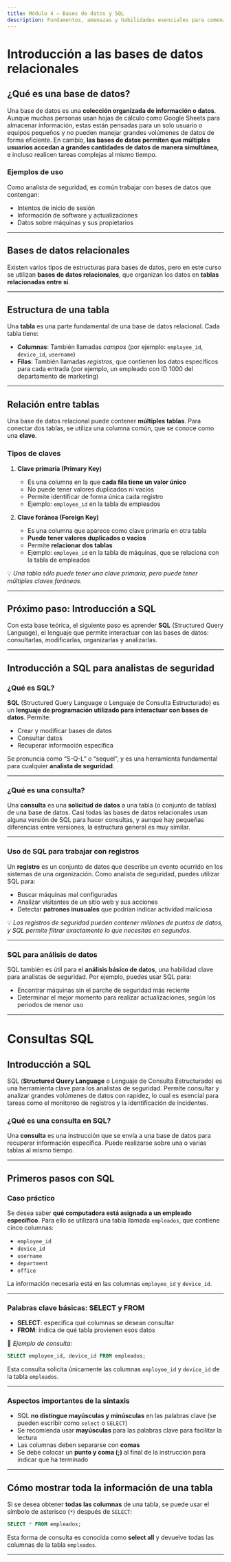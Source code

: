 ```yaml
---
title: Módulo 4 – Bases de datos y SQL
description: Fundamentos, amenazas y habilidades esenciales para comenzar una carrera en ciberseguridad.
---
```


# Introducción a las bases de datos relacionales

## ¿Qué es una base de datos?

Una base de datos es una **colección organizada de información o datos**. Aunque muchas personas usan hojas de cálculo como Google Sheets para almacenar información, estas están pensadas para un solo usuario o equipos pequeños y no pueden manejar grandes volúmenes de datos de forma eficiente.
En cambio, **las bases de datos permiten que múltiples usuarios accedan a grandes cantidades de datos de manera simultánea**, e incluso realicen tareas complejas al mismo tiempo.

### Ejemplos de uso

Como analista de seguridad, es común trabajar con bases de datos que contengan:

* Intentos de inicio de sesión
* Información de software y actualizaciones
* Datos sobre máquinas y sus propietarios

---

## Bases de datos relacionales

Existen varios tipos de estructuras para bases de datos, pero en este curso se utilizan **bases de datos relacionales**, que organizan los datos en **tablas relacionadas entre sí**.

---

## Estructura de una tabla

Una **tabla** es una parte fundamental de una base de datos relacional.
Cada tabla tiene:

* **Columnas**: También llamadas *campos* (por ejemplo: `employee_id`, `device_id`, `username`)
* **Filas**: También llamadas *registros*, que contienen los datos específicos para cada entrada (por ejemplo, un empleado con ID 1000 del departamento de marketing)

---

## Relación entre tablas

Una base de datos relacional puede contener **múltiples tablas**.
Para conectar dos tablas, se utiliza una columna común, que se conoce como una **clave**.

### Tipos de claves

1. **Clave primaria (Primary Key)**

   * Es una columna en la que **cada fila tiene un valor único**
   * No puede tener valores duplicados ni vacíos
   * Permite identificar de forma única cada registro
   * Ejemplo: `employee_id` en la tabla de empleados

2. **Clave foránea (Foreign Key)**

   * Es una columna que aparece como clave primaria en otra tabla
   * **Puede tener valores duplicados o vacíos**
   * Permite **relacionar dos tablas**
   * Ejemplo: `employee_id` en la tabla de máquinas, que se relaciona con la tabla de empleados

💡 *Una tabla sólo puede tener una clave primaria, pero puede tener múltiples claves foráneas.*

---

## Próximo paso: Introducción a SQL

Con esta base teórica, el siguiente paso es aprender **SQL** (Structured Query Language), el lenguaje que permite interactuar con las bases de datos: consultarlas, modificarlas, organizarlas y analizarlas.

---

## Introducción a SQL para analistas de seguridad

### ¿Qué es SQL?

**SQL** (Structured Query Language o Lenguaje de Consulta Estructurado) es un **lenguaje de programación utilizado para interactuar con bases de datos**. Permite:

* Crear y modificar bases de datos
* Consultar datos
* Recuperar información específica

Se pronuncia como “S-Q-L” o “sequel”, y es una herramienta fundamental para cualquier **analista de seguridad**.

---

### ¿Qué es una consulta?

Una **consulta** es una **solicitud de datos** a una tabla (o conjunto de tablas) de una base de datos.
Casi todas las bases de datos relacionales usan alguna versión de SQL para hacer consultas, y aunque hay pequeñas diferencias entre versiones, la estructura general es muy similar.

---

### Uso de SQL para trabajar con registros

Un **registro** es un conjunto de datos que describe un evento ocurrido en los sistemas de una organización.
Como analista de seguridad, puedes utilizar SQL para:

* Buscar máquinas mal configuradas
* Analizar visitantes de un sitio web y sus acciones
* Detectar **patrones inusuales** que podrían indicar actividad maliciosa

💡 *Los registros de seguridad pueden contener millones de puntos de datos, y SQL permite filtrar exactamente lo que necesitas en segundos.*

---

### SQL para análisis de datos

SQL también es útil para el **análisis básico de datos**, una habilidad clave para analistas de seguridad.
Por ejemplo, puedes usar SQL para:

* Encontrar máquinas sin el parche de seguridad más reciente
* Determinar el mejor momento para realizar actualizaciones, según los periodos de menor uso

---
# Consultas SQL
## Introducción a SQL

SQL (**Structured Query Language** o Lenguaje de Consulta Estructurado) es una herramienta clave para los analistas de seguridad. Permite consultar y analizar grandes volúmenes de datos con rapidez, lo cual es esencial para tareas como el monitoreo de registros y la identificación de incidentes.

### **¿Qué es una consulta en SQL?**

Una **consulta** es una instrucción que se envía a una base de datos para recuperar información específica. Puede realizarse sobre una o varias tablas al mismo tiempo.

---

## Primeros pasos con SQL

### **Caso práctico**

Se desea saber **qué computadora está asignada a un empleado específico**. Para ello se utilizará una tabla llamada `empleados`, que contiene cinco columnas:

* `employee_id`
* `device_id`
* `username`
* `department`
* `office`

La información necesaria está en las columnas `employee_id` y `device_id`.

---

### **Palabras clave básicas: SELECT y FROM**

* **SELECT**: especifica qué columnas se desean consultar
* **FROM**: indica de qué tabla provienen esos datos

📌 *Ejemplo de consulta:*

```sql
SELECT employee_id, device_id FROM empleados;
```

Esta consulta solicita únicamente las columnas `employee_id` y `device_id` de la tabla `empleados`.

---

### **Aspectos importantes de la sintaxis**

* SQL **no distingue mayúsculas y minúsculas** en las palabras clave (se pueden escribir como `select` o `SELECT`)
* Se recomienda usar **mayúsculas** para las palabras clave para facilitar la lectura
* Las columnas deben separarse con **comas**
* Se debe colocar un **punto y coma (;)** al final de la instrucción para indicar que ha terminado

---

## Cómo mostrar toda la información de una tabla

Si se desea obtener **todas las columnas** de una tabla, se puede usar el símbolo de asterisco (`*`) después de `SELECT`:

```sql
SELECT * FROM empleados;
```

Esta forma de consulta es conocida como **select all** y devuelve todas las columnas de la tabla `empleados`.

---
